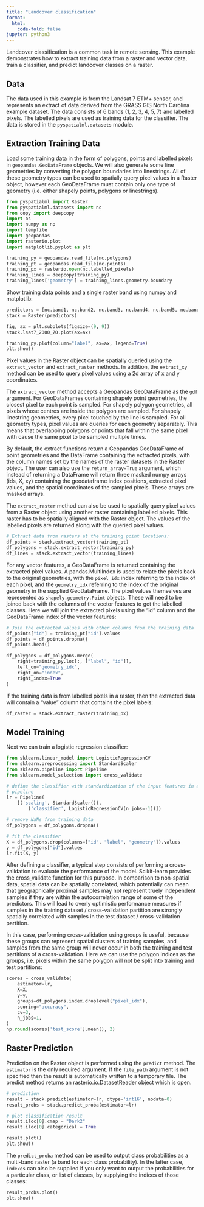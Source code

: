 ---
title: "Landcover classification"
format:
  html:
    code-fold: false
jupyter: python3
---

Landcover classification is a common task in remote sensing. This example
demonstrates how to extract training data from a raster and vector data, train
a classifier, and predict landcover classes on a raster.

## Data

The data used in this example is from the Landsat 7 ETM+ sensor, and represents
an extract of data derived from the GRASS GIS North Carolina example dataset. 
The data consists of 6 bands (1, 2, 3, 4, 5, 7) and labelled pixels. The labelled 
pixels are used as training data for the classifier. The data is stored in the
`pyspatialml.datasets` module.

## Extraction Training Data

Load some training data in the form of polygons, points and labelled pixels in
``geopandas.GeoDataFrame`` objects. We will also generate some line geometries
by converting the polygon boundaries into linestrings. All of these geometry
types can be used to spatially query pixel values in a Raster object, however
each GeoDataFrame must contain only one type of geometry (i.e. either shapely
points, polygons or linestrings).

```{python}
from pyspatialml import Raster
from pyspatialml.datasets import nc
from copy import deepcopy
import os
import numpy as np
import tempfile
import geopandas
import rasterio.plot
import matplotlib.pyplot as plt

training_py = geopandas.read_file(nc.polygons)
training_pt = geopandas.read_file(nc.points)
training_px = rasterio.open(nc.labelled_pixels)
training_lines = deepcopy(training_py)
training_lines['geometry'] = training_lines.geometry.boundary
```

Show training data points and a single raster band using numpy and matplotlib:

```{python}
predictors = [nc.band1, nc.band2, nc.band3, nc.band4, nc.band5, nc.band7]
stack = Raster(predictors)

fig, ax = plt.subplots(figsize=(9, 9))
stack.lsat7_2000_70.plot(ax=ax)

training_py.plot(column="label", ax=ax, legend=True)
plt.show()
```

Pixel values in the Raster object can be spatially queried using the
`extract_vector` and `extract_raster` methods. In addition, the
`extract_xy` method can be used to query pixel values using a 2d array of x
and y coordinates.

The `extract_vector` method accepts a Geopandas GeoDataFrame as the
`gdf` argument. For GeoDataFrames containing shapely point geometries, the
closest pixel to each point is sampled. For shapely polygon geometries, all
pixels whose centres are inside the polygon are sampled. For shapely
linestring geometries, every pixel touched by the line is sampled. For all
geometry types, pixel values are queries for each geometry separately. This
means that overlapping polygons or points that fall within the same pixel with
cause the same pixel to be sampled multiple times.

By default, the extract functions return a Geopandas GeoDataFrame of point
geometries and the DataFrame containing the extracted pixels, with the column
names set by the names of the raster datasets in the Raster object. The user
can also use the `return_array=True` argument, which instead of returning a
DataFrame will return three masked numpy arrays (ids, X, xy) containing the
geodataframe index positions, extracted pixel values, and the spatial
coordinates of the sampled pixels. These arrays are masked arrays.

The `extract_raster` method can also be used to spatially query pixel values
from a Raster object using another raster containing labelled pixels. This
raster has to be spatially aligned with the Raster object. The values of the
labelled pixels are returned along with the queried pixel values.

```{python}
# Extract data from rasters at the training point locations:
df_points = stack.extract_vector(training_pt)
df_polygons = stack.extract_vector(training_py)
df_lines = stack.extract_vector(training_lines)
```

For any vector features, a GeoDataFrame is returned containing the extracted
pixel values. A pandas.MultiIndex is used to relate the pixels back to the
original geometries, with the `pixel_idx` index referring to the index of each
pixel, and the `geometry_idx` referring to the index of the original geometry
in the supplied GeoDataFrame. The pixel values themselves are represented as
`shapely.geometry.Point` objects. These will need to be joined back with the
columns of the vector features to get the labelled classes. Here we will join
the extracted pixels using the "id" column and the GeoDataFrame index of the
vector features:

```{python}
# Join the extracted values with other columns from the training data
df_points["id"] = training_pt["id"].values
df_points = df_points.dropna()
df_points.head()

df_polygons = df_polygons.merge(
    right=training_py.loc[:, ["label", "id"]], 
    left_on="geometry_idx", 
    right_on="index",
    right_index=True
)
```

If the training data is from labelled pixels in a raster, then the extracted
data will contain a "value" column that contains the pixel labels:

```{python}
df_raster = stack.extract_raster(training_px)
```

## Model Training

Next we can train a logistic regression classifier:

```{python}
from sklearn.linear_model import LogisticRegressionCV
from sklearn.preprocessing import StandardScaler
from sklearn.pipeline import Pipeline
from sklearn.model_selection import cross_validate

# define the classifier with standardization of the input features in a
# pipeline
lr = Pipeline(
    [('scaling', StandardScaler()),
        ('classifier', LogisticRegressionCV(n_jobs=-1))])

# remove NaNs from training data
df_polygons = df_polygons.dropna()

# fit the classifier
X = df_polygons.drop(columns=["id", "label", "geometry"]).values
y = df_polygons["id"].values
lr.fit(X, y)
```

After defining a classifier, a typical step consists of performing a
cross-validation to evaluate the performance of the model. Scikit-learn
provides the cross_validate function for this purpose. In comparison to
non-spatial data, spatial data can be spatially correlated, which potentially
can mean that geographically proximal samples may not represent truely
independent samples if they are within the autocorrelation range of some of the
predictors. This will lead to overly optimistic performance measures if samples
in the training dataset / cross-validation partition are strongly spatially
correlated with samples in the test dataset / cross-validation partition.

In this case, performing cross-validation using groups is useful, because these
groups can represent spatial clusters of training samples, and samples from the
same group will never occur in both the training and test partitions of a
cross-validation. Here we can use the polygon indices as the groups, i.e.
pixels within the same polygon will not be split into training and test
partitions:

```{python}
scores = cross_validate(
    estimator=lr,
    X=X,
    y=y,
    groups=df_polygons.index.droplevel("pixel_idx"),
    scoring="accuracy",
    cv=3,
    n_jobs=1,
)
np.round(scores['test_score'].mean(), 2)
```

## Raster Prediction

Prediction on the Raster object is performed using the `predict` method.
The `estimator` is the only required argument. If the `file_path` argument
is not specified then the result is automatically written to a temporary file.
The predict method returns an rasterio.io.DatasetReader object which is open.

```{python}
# prediction
result = stack.predict(estimator=lr, dtype='int16', nodata=0)
result_probs = stack.predict_proba(estimator=lr)

# plot classification result
result.iloc[0].cmap = "Dark2"
result.iloc[0].categorical = True

result.plot()
plt.show()
```

The `predict_proba` method can be used to output class probabilities as
a multi-band raster (a band for each class probability). In the latter case,
`indexes` can also be supplied if you only want to output the probabilities
for a particular class, or list of classes, by supplying the indices of those
classes:

```{python}
result_probs.plot()
plt.show()
```
